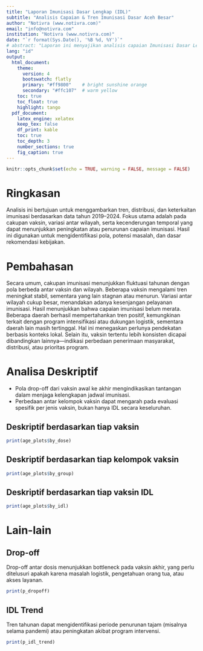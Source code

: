 ```yaml
---
title: "Laporan Imunisasi Dasar Lengkap (IDL)"
subtitle: "Analisis Capaian & Tren Imunisasi Dasar Aceh Besar"
author: "Notivra (www.notivra.com)"
email: "info@notivra.com"
institution: "Notivra (www.notivra.com)"
date: "`r format(Sys.Date(), '%B %d, %Y')`"
# abstract: "Laporan ini menyajikan analisis capaian Imunisasi Dasar Lengkap (IDL) di Banda Aceh dan Aceh Besar berdasarkan data tahun 2017–2024. Analisis mencakup deskripsi distribusi cakupan IDL per wilayah dan jenis vaksin, tren tahunan, serta identifikasi perbedaan signifikan antar kelompok wilayah menggunakan uji Chi-Square. Hasil analisis ini bertujuan memberikan gambaran menyeluruh mengenai capaian program imunisasi, mengidentifikasi kesenjangan, dan menyediakan dasar ilmiah untuk perencanaan intervensi kesehatan masyarakat yang lebih efektif."
lang: "id"
output:
  html_document:
    theme:
      version: 4
      bootswatch: flatly
      primary: "#ff9800"    # bright sunshine orange
      secondary: "#ffc107"  # warm yellow
    toc: true
    toc_float: true
    highlight: tango
  pdf_document:
    latex_engine: xelatex
    keep_tex: false
    df_print: kable
    toc: true
    toc_depth: 3
    number_sections: true
    fig_caption: true
---
```


```r
knitr::opts_chunk$set(echo = TRUE, warning = FALSE, message = FALSE)
```

# Ringkasan
Analisis ini bertujuan untuk menggambarkan tren, distribusi, dan keterkaitan imunisasi berdasarkan data tahun 2019–2024. Fokus utama adalah pada cakupan vaksin, variasi antar wilayah, serta kecenderungan temporal yang dapat menunjukkan peningkatan atau penurunan capaian imunisasi. Hasil ini digunakan untuk mengidentifikasi pola, potensi masalah, dan dasar rekomendasi kebijakan.

# Pembahasan
Secara umum, cakupan imunisasi menunjukkan fluktuasi tahunan dengan pola berbeda antar vaksin dan wilayah. Beberapa vaksin mengalami tren meningkat stabil, sementara yang lain stagnan atau menurun. Variasi antar wilayah cukup besar, menandakan adanya kesenjangan pelayanan imunisasi.
Hasil menunjukkan bahwa capaian imunisasi belum merata. Beberapa daerah berhasil mempertahankan tren positif, kemungkinan terkait dengan program intensifikasi atau dukungan logistik, sementara daerah lain masih tertinggal. Hal ini menegaskan perlunya pendekatan berbasis konteks lokal.
Selain itu, vaksin tertentu lebih konsisten dicapai dibandingkan lainnya—indikasi perbedaan penerimaan masyarakat, distribusi, atau prioritas program.

# Analisa Deskriptif

- Pola drop-off dari vaksin awal ke akhir mengindikasikan tantangan dalam menjaga kelengkapan jadwal imunisasi.
- Perbedaan antar kelompok vaksin dapat mengarah pada evaluasi spesifik per jenis vaksin, bukan hanya IDL secara keseluruhan.

## Deskriptif berdasarkan tiap vaksin
```r
print(age_plots$by_dose)
```

## Deskriptif berdasarkan tiap kelompok vaksin
```r
print(age_plots$by_group)
```

## Deskriptif berdasarkan tiap vaksin IDL
```r
print(age_plots$by_idl)
```

# Lain-lain
## Drop-off

Drop-off antar dosis menunjukkan bottleneck pada vaksin akhir, yang perlu ditelusuri apakah karena masalah logistik, pengetahuan orang tua, atau akses layanan.

```r
print(p_dropoff)
```

## IDL Trend

Tren tahunan dapat mengidentifikasi periode penurunan tajam (misalnya selama pandemi) atau peningkatan akibat program intervensi.

```r
print(p_idl_trend)
```

